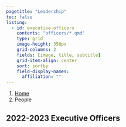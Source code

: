```yaml
---
pagetitle: "Leadership"
toc: false
listing:
  - id: executive-officers
    contents: "officers/*.qmd"
    type: grid
    image-height: 350px
    grid-columns: 2
    fields: [image, title, subtitle]
    grid-item-align: center
    sort: sortby
    field-display-names: 
      affiliation: ""
---
```


```{=html}
<nav aria-label="breadcrumb">
  <ol class="breadcrumb">
    <li class="breadcrumb-item"><a href="index.html">Home</a></li>
    <li class="breadcrumb-item active" aria-current="page">People</li>
  </ol>
</nav>
```


## 2022-2023 Executive Officers

:::{#executive-officers}
:::


